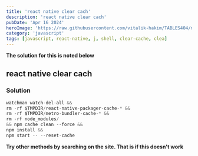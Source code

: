 ```yaml
---
title: 'react native clear cach'
description: 'react native clear cach'
pubDate: 'Apr 16 2024'
heroImage: 'https://raw.githubusercontent.com/vitalik-hakim/TABLES404/main/error_b/JavaScript.png'
category: 'javascript'
tags: [javascript, react-native, j, shell, clear-cache, clea]
---
```


**The solution for this is noted below**

## react native clear cach

### Solution

```javascript
watchman watch-del-all &&
rm -rf $TMPDIR/react-native-packager-cache-* &&
rm -rf $TMPDIR/metro-bundler-cache-* &&
rm -rf node_modules/
&& npm cache clean --force &&
npm install &&
npm start -- --reset-cache
```

**Try other methods by searching on the site. That is if this doesn't work**
